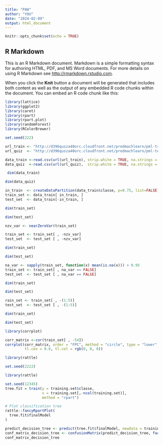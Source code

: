 ---
title: "PAW"
author: "YOU"
date: "2024-02-09"
output: html_document
---

```{r setup, include=FALSE}
knitr::opts_chunk$set(echo = TRUE)
```

## R Markdown

This is an R Markdown document. Markdown is a simple formatting syntax for authoring HTML, PDF, and MS Word documents. For more details on using R Markdown see <http://rmarkdown.rstudio.com>.

When you click the **Knit** button a document will be generated that includes both content as well as the output of any embedded R code chunks within the document. You can embed an R code chunk like this:

```{r libraries}
library(lattice) 
library(ggplot2) 
library(caret) 
library(rpart) 
library(rpart.plot)
library(randomForest)
library(RColorBrewer)
```

```{r}
set.seed(222) 
```

```{r}
url_train <- "http://d396qusza40orc.cloudfront.net/predmachlearn/pml-training.csv"
url_quiz  <- "http://d396qusza40orc.cloudfront.net/predmachlearn/pml-testing.csv"
```

```{r}
data_train <-read.csv(url(url_train), strip.white = TRUE, na.strings = c("NA",""))
data_quiz  <-read.csv(url(url_quiz),  strip.white = TRUE, na.strings = c("NA",""))
```

```{r}
 dim(data_train)
```

```{r}
dim(data_quiz)
```
```{r}
in_train  <- createDataPartition(data_train$classe, p=0.75, list=FALSE)
train_set <- data_train[ in_train, ]
test_set  <- data_train[-in_train, ]
```

```{r}
dim(train_set)
```

```{r}
dim(test_set)
```

```{r}
nzv_var <- nearZeroVar(train_set)

train_set <- train_set[ , -nzv_var]
test_set  <- test_set [ , -nzv_var]

dim(train_set)
```

```{r}
dim(test_set)
```

```{r}
na_var <- sapply(train_set, function(x) mean(is.na(x))) > 0.95
train_set <- train_set[ , na_var == FALSE]
test_set  <- test_set [ , na_var == FALSE]

dim(train_set)
```

```{r}
dim(test_set)
```

```{r}
rain_set <- train_set[ , -(1:5)]
test_set  <- test_set [ , -(1:5)]

dim(train_set)
```

```{r}
dim(test_set)
```
```{r}
library(corrplot)
```


```{r}
corr_matrix <-cor(train_set[ , -54])
corrplot(corr_matrix, order = "FPC", method = "circle", type = "lower",
         tl.cex = 0.6, tl.col = rgb(0, 0, 0))
```

```{r}
library(rattle)
```

```{r}
set.seed(2222)
```

```{r}
library(rattle)
```

```{r}
set.seed(12345)
tree.fit = train(y = training.set$classe,
                 x = training.set[,-ncol(training.set)],
                 method = "rpart")

# Plot classification tree
rattle::fancyRpartPlot(
  tree.fit$finalModel
)
```


```{r}
predict_decision_tree <- predict(tree.fit$finalModel, newdata = training.set, type="class")
conf_matrix_decision_tree <- confusionMatrix(predict_decision_tree, factor(training.set$classe))
conf_matrix_decision_tree
```

